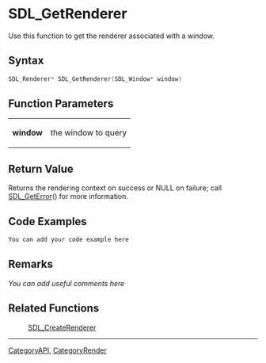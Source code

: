 
= SDL_GetRenderer =
Use this function to get the renderer associated with a window.


== Syntax ==
<syntaxhighlight lang='c++'>
SDL_Renderer* SDL_GetRenderer(SDL_Window* window)
</syntaxhighlight>

== Function Parameters ==
{|
|'''window'''
|the window to query
|}

== Return Value ==
Returns the rendering context on success or NULL on failure; call [[SDL_GetError]]() for more information.

== Code Examples ==
<syntaxhighlight lang='c++'>
You can add your code example here
</syntaxhighlight>

== Remarks ==
''You can add useful comments here''

== Related Functions ==
:[[SDL_CreateRenderer]]

----
[[CategoryAPI]], [[CategoryRender]]
